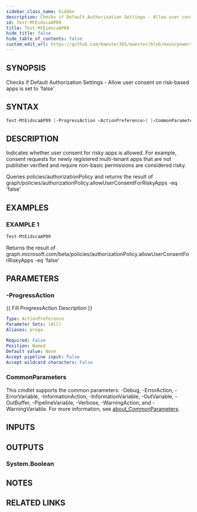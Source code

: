 ```yaml
---
sidebar_class_name: hidden
description: Checks if Default Authorization Settings - Allow user consent on risk-based apps is set to 'false'
id: Test-MtEidscaAP09
title: Test-MtEidscaAP09
hide_title: false
hide_table_of_contents: false
custom_edit_url: https://github.com/maester365/maester/blob/main/powershell/public/Test-MtEidscaAP09.ps1
---
```


## SYNOPSIS

Checks if Default Authorization Settings - Allow user consent on risk-based apps is set to 'false'

## SYNTAX

```powershell
Test-MtEidscaAP09 [-ProgressAction <ActionPreference>] [<CommonParameters>]
```

## DESCRIPTION

Indicates whether user consent for risky apps is allowed.
For example, consent requests for newly registered multi-tenant apps that are not publisher verified and require non-basic permissions are considered risky.

Queries policies/authorizationPolicy
and returns the result of
 graph/policies/authorizationPolicy.allowUserConsentForRiskyApps -eq 'false'

## EXAMPLES

### EXAMPLE 1

```powershell
Test-MtEidscaAP09
```

Returns the result of graph.microsoft.com/beta/policies/authorizationPolicy.allowUserConsentForRiskyApps -eq 'false'

## PARAMETERS

### -ProgressAction

\{\{ Fill ProgressAction Description \}\}

```yaml
Type: ActionPreference
Parameter Sets: (All)
Aliases: proga

Required: False
Position: Named
Default value: None
Accept pipeline input: False
Accept wildcard characters: False
```

### CommonParameters

This cmdlet supports the common parameters: -Debug, -ErrorAction, -ErrorVariable, -InformationAction, -InformationVariable, -OutVariable, -OutBuffer, -PipelineVariable, -Verbose, -WarningAction, and -WarningVariable. For more information, see [about_CommonParameters](http://go.microsoft.com/fwlink/?LinkID=113216).

## INPUTS

## OUTPUTS

### System.Boolean

## NOTES

## RELATED LINKS
